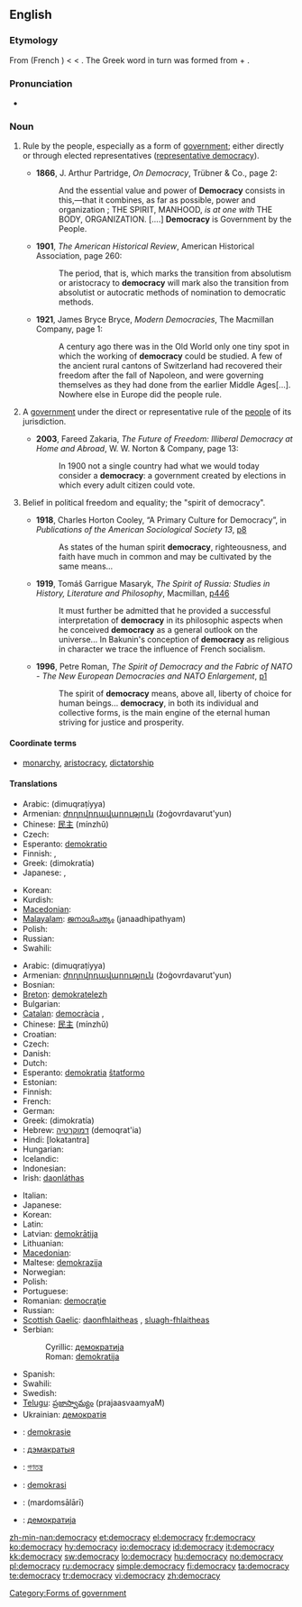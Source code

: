 ==English==
{{wikipedia}}

===Etymology===
From {{etyl|frm|en}} {{term|democratie|lang=frm}} (French {{term|démocratie|lang=fr}}) < {{ML.}} {{term|democratia|lang=la}} < {{etyl|grc|en}} {{term|δημοκρατία|tr=dēmokratia|lang=grc|sc=polytonic}}.  The Greek word in turn was formed from {{term|δῆμος||common people|tr=dēmos|lang=grc|sc=polytonic}} + {{term|κράτος||rule, strength|tr=kratos|lang=grc|sc=polytonic}}.

===Pronunciation===
* {{IPA|/dɪˈmɒkɹəsi/}}

===Noun===
{{en-noun|democrac|ies}}

# {{uncountable}} Rule by the people, especially as a form of [[government]]; either directly or through elected representatives ([[representative democracy]]).
#* '''1866''', J. Arthur Partridge, ''On Democracy'', Trübner & Co., page 2:
#*: And the essential value and power of '''Democracy''' consists in this,—that it combines, as far as possible, power and organization ; THE SPIRIT, MANHOOD, ''is at one with'' THE BODY, ORGANIZATION. [....] '''Democracy''' is Government by the People.
#* '''1901''', ''The American Historical Review'', American Historical Association, page 260:
#*: The period, that is, which marks the transition from absolutism or aristocracy to '''democracy''' will mark also the transition from absolutist or autocratic methods of nomination to democratic methods.
#* '''1921''', James Bryce Bryce, ''Modern Democracies'', The Macmillan Company, page 1:
#*: A century ago there was in the Old World only one tiny spot in which the working of '''democracy''' could be studied.  A few of the ancient rural cantons of Switzerland had recovered their freedom after the fall of Napoleon, and were governing themselves as they had done from the earlier Middle Ages[...].  Nowhere else in Europe did the people rule.
# {{countable|government}} A [[government]] under the direct or representative rule of the [[people]] of its jurisdiction.
#* '''2003''', Fareed Zakaria, ''The Future of Freedom: Illiberal Democracy at Home and Abroad'', W. W. Norton & Company, page 13:
#*: In 1900 not a single country had what we would today consider a '''democracy''': a government created by elections in which every adult citizen could vote.
# {{uncountable}} Belief in political freedom and equality; the "spirit of democracy".
#* '''1918''', Charles Horton Cooley, “A Primary Culture for Democracy”, in ''Publications of the American Sociological Society 13'', [http://books.google.com/books?id=cvUZAAAAIAAJ&pg=PA8&dq=democracy p8]
#*: As states of the human spirit '''democracy''', righteousness, and faith have much in common and may be cultivated by the same means...
#* '''1919''', Tomáš Garrigue Masaryk, ''The Spirit of Russia: Studies in History, Literature and Philosophy'', Macmillan, [http://books.google.com/books?id=aLAcAAAAMAAJ&pg=RA4-PA446&dq=democracy p446]
#*: It must further be admitted that he provided a successful interpretation of '''democracy''' in its philosophic aspects when he conceived '''democracy''' as a general outlook on the universe... In Bakunin's conception of '''democracy''' as religious in character we trace the influence of French socialism.
#* '''1996''', Petre Roman, ''The Spirit of Democracy and the Fabric of NATO - The New European Democracies and NATO Enlargement'', [http://www.fas.org/man/nato/natodocs/an246pc.htm p1]
#*: The spirit of '''democracy''' means, above all, liberty of choice for human beings... '''democracy''', in both its individual and collective forms, is the main engine of the eternal human striving for justice and prosperity.

====Coordinate terms====
* {{sense|a form of government}} [[monarchy]], [[aristocracy]], [[dictatorship]]

====Translations====
{{trans-top|rule by the people}}
* Arabic: {{Arab|[[ديمقراطية]]}} (dimuqraṭíyya)
* Armenian: [[ժողովրդավարություն]] (žoġovrdavarut'yun)
* Chinese: [[民主]] (mínzhǔ)
* Czech: {{t+|cs|demokracie|f}}
* Esperanto: [[demokratio]]
* Finnish: {{t-|fi|kansanvalta}}, {{t+|fi|demokratia}}
* Greek: {{t+|el|δημοκρατία|f|sc=Grek}} (dimokratía)
* Japanese: {{t+|ja|民主主義|tr=minshushugi|sc=Jpan}}, {{t-|ja|民主|tr=minshu|sc=Jpan}}
{{trans-mid}}
* Korean: {{t-|ko|민주주의|tr=minjujuui|sc=Hang}}
* Kurdish: {{ku-Arab|[[دیموکراتیه‌ت]]}}
* [[Macedonian]]: {{t-|mk|демократија|f|tr=demokrátija|sc=Cyrl|xs=Macedonian}}
* [[Malayalam]]: [[ജനാധിപത്യം]] (janaadhipathyam)
* Polish: {{t+|pl|demokracja|f}}
* Russian: {{t+|ru|демократия|f|tr=demokrátija|sc=Cyrl}}
* Swahili: {{t|sw|demokrasia}}
{{trans-bottom}}

{{trans-top|government under the rule of its people}}
* Arabic: {{Arab|[[ديمقراطية]]}} (dimuqraṭíyya)
* Armenian: [[ժողովրդավարություն]] (žoġovrdavarut'yun)
* Bosnian: {{t-|bs|demokratija|f}}
* [[Breton]]: [[demokratelezh]] {{f}}
* Bulgarian: {{t+|bg|демокрация|f|sc=Cyrl}}
* [[Catalan]]: [[democràcia]] ,{{f}}
* Chinese: [[民主]] (mínzhǔ)
* Croatian: {{t-|hr|demokracija|f}}
* Czech: {{t+|cs|demokracie|f}}
* Danish: {{t-|da|demokrati|n}}
* Dutch: {{t+|nl|democratie|f}}
* Esperanto: [[demokratia]] [[ŝtatformo]]
* Estonian: {{t-|et|demokraatia}}
* Finnish: {{t+|fi|demokratia}}
* French: {{t+|fr|démocratie|f}}
* German: {{t+|de|Demokratie|f}}
* Greek: {{t+|el|δημοκρατία|f|sc=Grek}} (dimokratía)
* Hebrew: [[דמוקרטיה]] (demoqrat'ia) {{f}}
* Hindi: [lokatantra]
* Hungarian: {{t+|hu|demokrácia}}
* Icelandic: {{t-|is|lýðræði}}
* Indonesian: {{t+|id|demokrasi|xs=Indonesian}}
* Irish: [[daonláthas]]
{{trans-mid}}
* Italian: {{t+|it|democrazia}}
* Japanese: {{t+|ja|民主主義|tr=minshushugi|sc=Jpan}}
* Korean: {{ko-inline|[[민주]] [[정체]]|minju jeongche|4=[[民主]] [[政體]]}}
* Latin: {{t+|la|democratia|f}}
* Latvian: [[demokrātija]] {{f}}
* Lithuanian: {{t+|lt|demokratija|f|xs=Lithuanian}}
* [[Macedonian]]: {{t-|mk|демократија|f|tr=demokrátija|sc=Cyrl|xs=Macedonian}}
* Maltese: [[demokrazija]] {{f}}
* Norwegian: {{t+|no|demokrati|n}}
* Polish: {{t+|pl|demokracja|f}}
* Portuguese: {{t+|pt|democracia|f}}
* Romanian: [[democraţie]]
* Russian: {{t+|ru|демократия|f|tr=demokrátija|sc=Cyrl}}
* [[Scottish Gaelic]]: [[daonfhlaitheas]] {{m}}, [[sluagh-fhlaitheas]] {{m}}
* Serbian:
*: Cyrillic: [[демократија#Serbian|демократија]] {{f}}
*: Roman: [[demokratija#Serbian|demokratija]] {{f}}
* Spanish: {{t+|es|democracia|f}}
* Swahili: {{t|sw|demokrasia}}
* Swedish: {{t+|sv|demokrati}}
* [[Telugu]]: [[ప్రజాస్వామ్యం]] (prajaasvaamyaM)
* Ukrainian: [[демократія]] {{f}}
{{trans-bottom}}

{{checktrans-top}}
* {{ttbc|Afrikaans}}: [[demokrasie]]
* {{ttbc|Belarusian}}: [[дэмакратыя]] {{f}}
* {{ttbc|Bengali}}: [[গণতন্ত্র]]
* {{ttbc|Malay}}: [[demokrasi]]
* {{ttbc|Persian}}: {{fa-Arab|[[مردم‌سالاری]]}} (mardomsālārī)
* {{ttbc|Macedonian}}: [[демократија]] {{f}}
{{trans-bottom}}

[[Category:Forms of government]]

[[zh-min-nan:democracy]]
[[et:democracy]]
[[el:democracy]]
[[fr:democracy]]
[[ko:democracy]]
[[hy:democracy]]
[[io:democracy]]
[[id:democracy]]
[[it:democracy]]
[[kk:democracy]]
[[sw:democracy]]
[[lo:democracy]]
[[hu:democracy]]
[[no:democracy]]
[[pl:democracy]]
[[ru:democracy]]
[[simple:democracy]]
[[fi:democracy]]
[[ta:democracy]]
[[te:democracy]]
[[tr:democracy]]
[[vi:democracy]]
[[zh:democracy]]